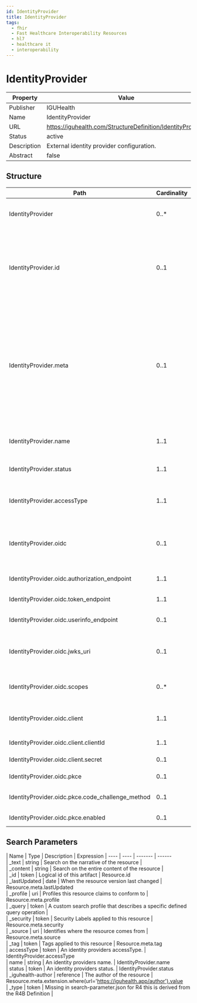 ```yaml
---
id: IdentityProvider
title: IdentityProvider
tags:
  - fhir
  - Fast Healthcare Interoperability Resources
  - hl7
  - healthcare it
  - interoperability
---
```



# IdentityProvider


<head>
  <meta name="keywords" content="fhir, hl7, interoperability, healthcare" />
  <script type="application/ld+json">
    {JSON.stringify({
      '@context': 'https://schema.org/',
      '@type': 'Organization',
      name: 'IGUHealth',
      url: 'https://iguhealth.app',
      logo: 'https://iguhealth.app/img/logo.svg',
    })}
  </script>
</head>


|Property|Value|
|---|---|
|Publisher|IGUHealth|
|Name|IdentityProvider|
|URL|https://iguhealth.com/StructureDefinition/IdentityProvider|
|Status|active|
|Description|External identity provider configuration.|
|Abstract|false|

   ## Structure

   | Path | Cardinality | Type | Description
  | ---- | ----------- | ---- | -------  
 | IdentityProvider | 0..* | IdentityProvider | External identity provider configuration. 
 | IdentityProvider.id | 0..1 | http://hl7.org/fhirpath/System.String | The logical id of the resource, as used in the URL for the resource. Once assigned, this value never changes. 
 | IdentityProvider.meta | 0..1 | Meta | The metadata about the resource. This is content that is maintained by the infrastructure. Changes to the content might not always be associated with version changes to the resource. 
 | IdentityProvider.name | 1..1 | string | The name of the external identity provider. 
 | IdentityProvider.status | 1..1 | code | The status of the identity provider. 
 | IdentityProvider.accessType | 1..1 | code | Method for connecting to external identity provider. 
 | IdentityProvider.oidc | 0..1 | BackboneElement | OIDC connection configuration for the identity provider. 
 | IdentityProvider.oidc.authorization_endpoint | 1..1 | string | OIDC authorization endpoint. 
 | IdentityProvider.oidc.token_endpoint | 1..1 | string | OIDC token endpoint. 
 | IdentityProvider.oidc.userinfo_endpoint | 0..1 | string | The OIDC user info endpoint. 
 | IdentityProvider.oidc.jwks_uri | 0..1 | string | If included will verify id token based on this jwks keys. 
 | IdentityProvider.oidc.scopes | 0..* | string | Scopes to send to the OIDC provider. 
 | IdentityProvider.oidc.client | 1..1 | BackboneElement | Registered client for the OIDC provider. 
 | IdentityProvider.oidc.client.clientId | 1..1 | string | Registered clients id. 
 | IdentityProvider.oidc.client.secret | 0..1 | string | Registered clients secret. 
 | IdentityProvider.oidc.pkce | 0..1 | BackboneElement | PKCE Configuration 
 | IdentityProvider.oidc.pkce.code_challenge_method | 0..1 | code | PKCE code challenge method. 
 | IdentityProvider.oidc.pkce.enabled | 0..1 | boolean | PKCE enabled. 

 ## Search Parameters

   | Name | Type | Description  | Expression 
    | ---- | ---- | ------- | ------  
 | _text | string | Search on the narrative of the resource |   
 | _content | string | Search on the entire content of the resource |   
 | _id | token | Logical id of this artifact | Resource.id  
 | _lastUpdated | date | When the resource version last changed | Resource.meta.lastUpdated  
 | _profile | uri | Profiles this resource claims to conform to | Resource.meta.profile  
 | _query | token | A custom search profile that describes a specific defined query operation |   
 | _security | token | Security Labels applied to this resource | Resource.meta.security  
 | _source | uri | Identifies where the resource comes from | Resource.meta.source  
 | _tag | token | Tags applied to this resource | Resource.meta.tag  
 | accessType | token | An identity providers accessType. | IdentityProvider.accessType  
 | name | string | An identity providers name. | IdentityProvider.name  
 | status | token | An identity providers status. | IdentityProvider.status  
 | _iguhealth-author | reference | The author of the resource | Resource.meta.extension.where(url='https://iguhealth.app/author').value  
 | _type | token | Missing in search-parameter.json for R4 this is derived from the R4B Definition |   


